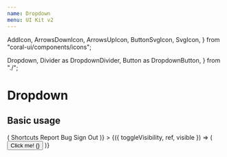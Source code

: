 ```yaml
---
name: Dropdown
menu: UI Kit v2
---
```



  AddIcon,
  ArrowsDownIcon,
  ArrowsUpIcon,
  ButtonSvgIcon,
  SvgIcon,
} from "coral-ui/components/icons";

  Dropdown,
  Divider as DropdownDivider,
  Button as DropdownButton,
} from "./";

# Dropdown

## Basic usage

<Playground>
  <Popover
    id="dropdownMenu"
    description="Dropdown Menu"
    placement="bottom-start"
    body={({ toggleVisibility }) => (
      <ClickOutside onClickOutside={toggleVisibility}>
        <Dropdown>
          <DropdownButton blankAdornment>Shortcuts</DropdownButton>
          <DropdownButton
            href="https://github.com/coralproject/talk/issues/new"
            target="_blank"
          >
            Report Bug
          </DropdownButton>
          <DropdownDivider />
          <DropdownButton blankAdornment>Sign Out</DropdownButton>
        </Dropdown>
      </ClickOutside>
    )}
  >
    {({ toggleVisibility, ref, visible }) => (
      <Button
        onClick={toggleVisibility}
        ref={ref}
        variant="filled"
        color="primary"
      >
        <span>Click me!</span>
        {<ButtonSvgIcon Icon={visible ? ArrowsUpIcon : ArrowsDownIcon} />}
      </Button>
    )}
  </Popover>
</Playground>
